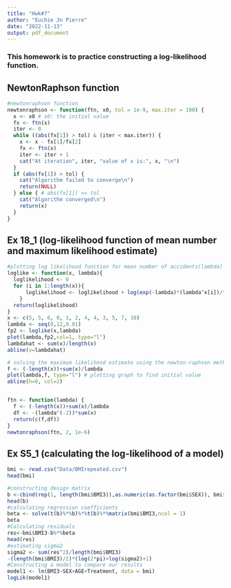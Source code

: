 ```yaml
---
title: "Hwk#7"
author: "Euchie Jn Pierre"
date: "2022-11-13"
output: pdf_document
---
```


### This homework is to practice constructing a log-likelihood function.

## **NewtonRaphson function**
```r
#newtonraphson function
newtonraphson <- function(ftn, x0, tol = 1e-9, max.iter = 100) {
  x <- x0 # x0: the initial value
  fx <- ftn(x)
  iter <- 0
  while ((abs(fx[1]) > tol) & (iter < max.iter)) {
    x <- x - fx[1]/fx[2]
    fx <- ftn(x)
    iter <- iter + 1
    cat("At iteration", iter, "value of x is:", x, "\n")
  }
  if (abs(fx[1]) > tol) {
    cat("Algorithm failed to converge\n")
    return(NULL)
  } else { # abs(fx[1]) <= tol
    cat("Algorithm converged\n")
    return(x)
  }
}

```
\newpage   
## **Ex 18_1  (log-likelihood function of mean number and maximum likelihood estimate)**
```r
#plotting log likelihood function for mean number of accidents(lambda) in one month.
loglike <- function(x, lambda){
  loglikelihood <- 0
  for (i in 1:length(x)){
      loglikelihood <- loglikelihood + log(exp(-lambda)*(lambda^x[i])/factorial(x[i]))
    }
  return(loglikelihood)
}
x <- c(5, 5, 6, 0, 1, 2, 4, 4, 3, 5, 7, 10)
lambda <- seq(0,12,0.01)
fp2 <- loglike(x,lambda)
plot(lambda,fp2,col=1, type="l")
lambdahat <- sum(x)/length(x)
abline(v=lambdahat)
```
\newpage  
```r
# solving the maximum likelihood estimate using the newton-raphson method
f <- (-length(x))+sum(x)/lambda
plot(lambda,f, type="l") # plotting graph to find initial value
abline(h=0, col=2)


ftn <- function(lambda) {
  f <- (-length(x))+sum(x)/lambda
  df <- -(lambda^(-2))*sum(x)
  return(c(f,df))
}
newtonraphson(ftn, 2, 1e-6) 
```
\newpage  
## **Ex S5_1 (calculating the log-likelihood of a model)**
```r
bmi <- read.csv("Data/BMIrepeated.csv")
head(bmi)

#constructing design matrix
b <-cbind(rep(1, length(bmi$BMI3)),as.numeric(as.factor(bmi$SEX)), bmi$AGE, bmi$Treatment)
head(b)
#calculating regression coefficients
beta <- solve(t(b)%*%b)%*%t(b)%*%matrix(bmi$BMI3,ncol = 1)
beta
#Calculating residuals
res<-bmi$BMI3-b%*%beta
head(res)
#estimating sigma2
sigma2 <- sum(res^2)/length(bmi$BMI3)
-(length(bmi$BMI3)/2)*(log(2*pi)+log(sigma2)+1)
#Constructing a model to compare our results
model1 <- lm(BMI3~SEX+AGE+Treatment, data = bmi)
logLik(model1)
```


